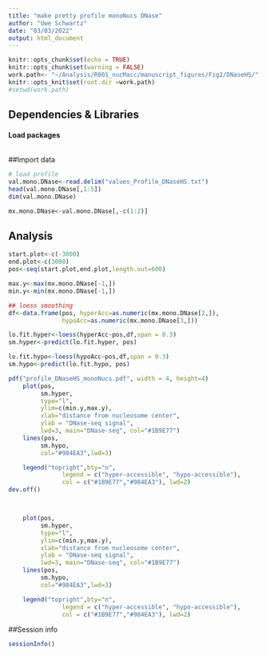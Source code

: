 ```yaml
---
title: "make pretty profile monoNucs DNase"
author: "Uwe Schwartz"
date: "03/03/2022"
output: html_document
---
```


```r
knitr::opts_chunk$set(echo = TRUE)
knitr::opts_chunk$set(warning = FALSE)
work.path<- "~/Analysis/R001_nucMacc/manuscript_figures/Fig2/DNaseHS/"
knitr::opts_knit$set(root.dir =work.path)
#setwd(work.path)
```

## Dependencies & Libraries

#### Load packages
```r

```

##Import data

```r
# load profile
val.mono.DNase<-read.delim("values_Profile_DNaseHS.txt")
head(val.mono.DNase[,1:5])
dim(val.mono.DNase)

mx.mono.DNase<-val.mono.DNase[,-c(1:2)]

```


## Analysis

```r

start.plot<-c(-3000)
end.plot<-c(3000)
pos<-seq(start.plot,end.plot,length.out=600)

max.y<-max(mx.mono.DNase[-1,])
min.y<-min(mx.mono.DNase[-1,])

## loess smoothing
df<-data.frame(pos, hyperAcc=as.numeric(mx.mono.DNase[2,]),
               hypoAcc=as.numeric(mx.mono.DNase[3,]))

lo.fit.hyper<-loess(hyperAcc~pos,df,span = 0.3)
sm.hyper<-predict(lo.fit.hyper, pos)

lo.fit.hypo<-loess(hypoAcc~pos,df,span = 0.3)
sm.hypo<-predict(lo.fit.hypo, pos)

pdf("profile_DNaseHS_monoNucs.pdf", width = 4, height=4)
    plot(pos,
         sm.hyper, 
         type="l",
         ylim=c(min.y,max.y),
         xlab="distance from nucleosome center", 
         ylab = "DNase-seq signal",
         lwd=3, main="DNase-seq", col="#1B9E77")
    lines(pos,
         sm.hypo,
         col="#984EA3",lwd=3)

    legend("topright",bty="n",
               legend = c("hyper-accessible", "hypo-accessible"),
               col = c("#1B9E77","#984EA3"), lwd=2)
dev.off()



    plot(pos,
         sm.hyper, 
         type="l",
         ylim=c(min.y,max.y),
         xlab="distance from nucleosome center", 
         ylab = "DNase-seq signal",
         lwd=3, main="DNase-seq", col="#1B9E77")
    lines(pos,
         sm.hypo,
         col="#984EA3",lwd=3)

    legend("topright",bty="n",
               legend = c("hyper-accessible", "hypo-accessible"),
               col = c("#1B9E77","#984EA3"), lwd=2)

```




##Session info
```r
sessionInfo()
```



